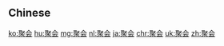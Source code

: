 {{also|聚會}}
==Chinese==
{{zh-see|聚會}}

[[ko:聚会]]
[[hu:聚会]]
[[mg:聚会]]
[[nl:聚会]]
[[ja:聚会]]
[[chr:聚会]]
[[uk:聚会]]
[[zh:聚会]]
